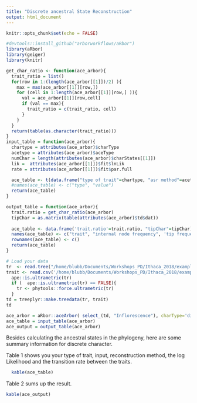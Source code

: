 ```yaml
---
title: "Discrete ancestral State Reconstruction"
output: html_document
---
```


```r
knitr::opts_chunk$set(echo = FALSE)
```

```r
#devtools::install_github("arborworkflows/aRbor")
library(aRbor)
library(geiger)
library(knitr)

get_char_ratio <- function(ace_arbor){
  trait_ratio = list()
  for(row in 1:(length(ace_arbor[[1]])/2) ){
    max = max(ace_arbor[[1]][row,])
    for (cell in 1:length(ace_arbor[[1]][row,] )){
      val = ace_arbor[[1]][row,cell]
      if (val == max){
        trait_ratio = c(trait_ratio, cell)
      }
    }
  }
  return(table(as.character(trait_ratio)))
}
input_table = function(ace_arbor){
  chartype = attributes(ace_arbor)$charType
  acetype = attributes(ace_arbor)$aceType
  numChar = length(attributes(ace_arbor)$charStates[[1]])
  lik =  attributes(ace_arbor[[1]])$fit$lnLik
  rate = attributes(ace_arbor[[1]])$fit$par.full

  ace_table <- t(data.frame("type of trait"=chartype, "asr method"=acetype, "number of traits"=numChar, "logLikelihood"=lik, 'transition rate'=rate))[,1]
  #names(ace_table) <- c("type", "value")
  return(ace_table)
}

output_table = function(ace_arbor){
  trait.ratio = get_char_ratio(ace_arbor)
  tipChar = as.matrix(table(attributes(ace_arbor)$td$dat))
  
  ace_table <- data.frame('trait.ratio'=trait.ratio, "tipChar"=tipChar)
  names(ace_table) <- c("trait", "internal node frequency", 'tip frequency')
  rownames(ace_table) <- c()
  return(ace_table)
}

# Load your data  
tr  <- read.tree("/home/blubb/Documents/Workshops_PD/Ithaca_2018/example_data_ARBOR/Heliconia_all_dated_mod.phy")
trait <- read.csv('/home/blubb/Documents/Workshops_PD/Ithaca_2018/example_data_ARBOR/Heliconia_phylogeny_matrix.csv')
  ape::is.ultrametric(tr)
  if (  ape::is.ultrametric(tr) == FALSE){
    tr <- phytools::force.ultrametric(tr)
  }
td = treeplyr::make.treedata(tr, trait)
td

ace_arbor = aRbor::aceArbor( select_(td, "Inflorescence"), charType='discrete', aceType = 'marginal')
ace_table = input_table(ace_arbor)
ace_output = output_table(ace_arbor)

```


Besides calculating the ancestral states in the phylogeny, here are some summary information for discrete character.

Table 1 shows you your type of trait, input, reconstruction method, the log Likelihood and the transition rate between the traits.
```r
  kable(ace_table)
```

Table 2 sums up the result.
```r
kable(ace_output)
```